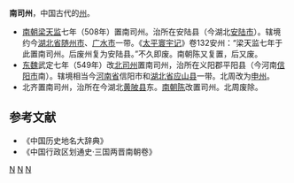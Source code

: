 '''南司州'''，中国古代的[[州|州]]。
* [[南朝梁|南朝梁]][[天监|天监]]七年（508年）置南司州。治所在安陆县（今湖北[[安陆市|安陆市]]）。辖境约今[[湖北省|湖北省]][[随州市|随州市]]、[[广水市|广水市]]一带。《[[太平寰宇记|太平寰宇记]]》卷132安州：“梁天监七年于此置南司州。后废州复为安陆县。”不久即废。南朝陈又复置，后又废。
* [[东魏|东魏]]武定七年（549年）改[[北司州|北司州]]置南司州，治所在义阳郡平阳县（今河南[[信阳市|信阳市]]南）。辖境相当今[[河南省|河南省]]信阳市和[[湖北省|湖北省]][[应山县|应山县]]一带。北周改为[[申州|申州]]。
* 北齐置南司州，治所在今湖北[[黄陂县|黄陂县]]东。[[南朝陈|南朝陈]]改置司州。北周废除。
==参考文献==
* 《中国历史地名大辞典》
* 《中国行政区划通史·三国两晋南朝卷》
{{南朝行政区划|nocat}}
[[Category:南梁的州|N]]
[[Category:随州行政区划史|N]]
[[Category:湖北的州|N]]